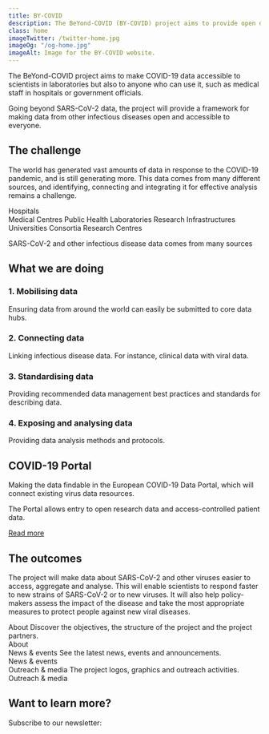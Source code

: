 ```yaml
---
title: BY-COVID
description: The BeYond-COVID (BY-COVID) project aims to provide open data on SARS-CoV-2 and other infectious diseases across scientific, medical and public health domains.
class: home
imageTwitter: /twitter-home.jpg
imageOg: "/og-home.jpg"
imageAlt: Image for the BY-COVID website.
---
```



<div class="w-60 text-center home-intro">

<div class="intro-container">

The BeYond-COVID project aims to make COVID-19 data accessible to scientists in laboratories but also to anyone who can use it, such as medical staff in hospitals or government officials.

Going beyond SARS-CoV-2 data, the project will provide a framework for making data from other infectious diseases open and accessible to everyone.

</div>

<!-- The Survey -->

<!-- The challenge -->

## The challenge

The world has generated vast amounts of data in response to the COVID-19 pandemic, and is still generating more. This data comes from many different sources, and identifying, connecting and integrating it for effective analysis remains a challenge.

</div>
<div>

<Container className="lh-sm data-sources big-top-space">
  <Row>
    <Col className="data-source hospitals">
      <div>Hospitals</div>
    </Col>
    <Col className="data-source medical">Medical Centres</Col>
    <Col className="data-source public">Public Health Laboratories</Col>
    <Col className="data-source research-infrastructures">
      Research Infrastructures
    </Col>
    <Col className="data-source universities">Universities</Col>
  </Row>
  <Row>
    <Col className="data-source consortia">Consortia</Col>
    <Col className="data-source research-centres">Research Centres</Col>
  </Row>
</Container>

<div class="data-lines text-center fs-6">
<p>SARS-CoV-2 and other infectious disease data comes from many sources</p>

</div>

<!-- What we are doing -->

<div class="bg-semi-opaque what-doing container full-width text-body text-center">
  <div class="w-60 text-center">

## What we are doing

<div class="what-doing-boxes">
  <div class="box box1 bg-white text-body">
    <h3 class="fs-6 fw-bold mb-1 text-primary">1. Mobilising data</h3>
    <p>
      Ensuring data from around the world can easily be submitted to core data
      hubs.
    </p>
  </div>
  <div class="box box2 bg-white text-body">
    <h3 class="fs-6 fw-bold mb-1 text-primary">2. Connecting data</h3>
    <p>
      Linking infectious disease data. For instance, clinical data with viral
      data.
    </p>
  </div>
  <div class="box box3 bg-white text-body">
    <h3 class="fs-6 fw-bold mb-1 bg-white text-primary">
      3. Standardising data
    </h3>
    <p>
      Providing recommended data management best practices and standards for
      describing data.
    </p>
  </div>
  <div class="box box4 bg-white text-body">
    <h3 class="fs-6 fw-bold mb-1 bg-white text-primary">
      4. Exposing and analysing data
    </h3>
    <p>Providing data analysis methods and protocols.</p>
  </div>
</div>

<div class="halo-container">

<div class="covid-portal">
<h2 class="visually-hidden-focusable">COVID-19 Portal</h2>

<p class="mb-0">
  Making the data findable in the European COVID-19 Data Portal, which will
  connect existing virus data resources.
</p>
<p class="mb-0">
  The Portal allows entry to open research data and access-controlled patient
  data.
</p>
<p class="mb-0 mt-2">
  <a href="/about#data-platform" aria-label="Read more about Data Portal">
    Read more
  </a>
</p>

</div>
</div>
</div>

</div>

</div>

<!-- The outcomes -->

  <div class="w-60 text-center outcomes-box">
  <div class="outcomes-text">
<h2 class="mt-3">The outcomes</h2>

The project will make data about SARS-CoV-2 and other viruses easier to access, aggregate and analyse. This will enable scientists to respond faster to new strains of SARS-CoV-2 or to new viruses. It will also help policy-makers assess the impact of the disease and take the most appropriate measures to protect people against new viral diseases.

</div>
</div>

<div class="bg-semi-opaque container full-width big-top-space text-body px-4">

<Container className="twitter">
  <Row>
    <Col className="align-items-stretch mb-4 mb-md-0" xs={12} sm={6} lg={8}>
      <Card className="mb-4">
        <Card.Body className="position-relative">
          <Card.Title as="h3" className="mt-3 fw-bold fs-4 lh-sm">
            About
          </Card.Title>
          <Card.Text className="mb-4 mt-3 px-0">
            Discover the objectives, the structure of the project and the
            project partners.
          </Card.Text>
          <div class="bottom-link-right arrow-right">
            <Link to="/about">About</Link>
          </div>
        </Card.Body>
      </Card>
      <Card className="mb-4">
        <Card.Body className="position-relative">
          <Card.Title as="h3" className="mt-3 fw-bold fs-4 lh-sm">
            News & events
          </Card.Title>
          <Card.Text className="mb-4 mt-3 px-0">
            See the latest news, events and announcements.
          </Card.Text>
          <div class="bottom-link-right arrow-right">
            <Link to="/news-events">News & events</Link>
          </div>
        </Card.Body>
      </Card>
       <Card className="mb-4">
        <Card.Body className="position-relative">
          <Card.Title as="h3" className="mt-3 fw-bold fs-4 lh-sm">
            Outreach & media
          </Card.Title>
          <Card.Text className="mb-4 mt-3 px-0">
            The project logos, graphics and outreach activities.
          </Card.Text>
          <div class="bottom-link-right arrow-right">
            <Link to="/outreach-media">Outreach & media</Link>
          </div>
        </Card.Body>
      </Card>
                      <h2 class="fs-3 lh-2 mb-2 ps-0 text-dark">Want to learn more?</h2>
      <p class="ps-0 text-dark">Subscribe to our newsletter:</p>
      <NewsletterForm />
    </Col>
    <Col className="align-items-stretch mb-4 mb-md-0" xs={12} sm={6} lg={3}>
      <Card className="mb-4 home-twitter-box twitter-embed">
         <TwitterTimelineEmbed
          sourceType="profile"
          screenName="BYCOVID_eu"
          options={{height: 660}}
        />
      </Card>
    </Col>
  </Row>
</Container>

</div>
